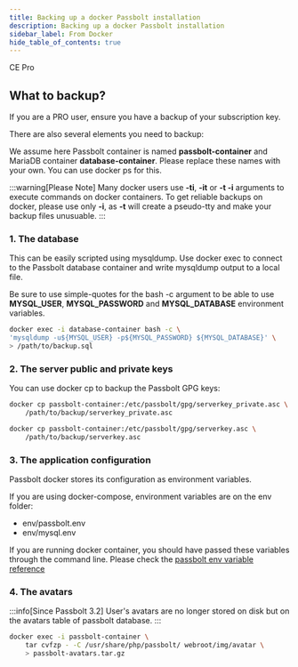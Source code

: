 ```yaml
---
title: Backing up a docker Passbolt installation
description: Backing up a docker Passbolt installation
sidebar_label: From Docker
hide_table_of_contents: true
---
```



<div style={{display: "flex", gap: "1rem"}}>
  <Chips link="https://www.passbolt.com/ce/docker" isUnderMainTitle={true}>CE</Chips>
  <Chips link="https://www.passbolt.com/pricing/pro" isUnderMainTitle={true}>Pro</Chips>
</div>

<Prerequisites />

## What to backup?

If you are a PRO user, ensure you have a backup of your subscription key.

There are also several elements you need to backup:

We assume here Passbolt container is named __passbolt-container__ and MariaDB container __database-container__. Please replace these names with your own. You can use docker ps for this.

:::warning[Please Note]
Many docker users use __-ti__, __-it__ or __-t -i__ arguments to execute commands on docker containers. To get reliable backups on docker, please use only __-i__, as __-t__ will create a pseudo-tty and make your backup files unusuable.
:::

### 1. The database

This can be easily scripted using mysqldump. Use docker exec to connect to the Passbolt database container and write mysqldump output to a local file.

Be sure to use simple-quotes for the bash -c argument to be able to use __MYSQL_USER__, __MYSQL_PASSWORD__ and __MYSQL_DATABASE__ environment variables.

```bash
docker exec -i database-container bash -c \
'mysqldump -u${MYSQL_USER} -p${MYSQL_PASSWORD} ${MYSQL_DATABASE}' \
> /path/to/backup.sql
```

### 2. The server public and private keys

You can use docker cp to backup the Passbolt GPG keys:

```bash
docker cp passbolt-container:/etc/passbolt/gpg/serverkey_private.asc \
    /path/to/backup/serverkey_private.asc
```
```bash
docker cp passbolt-container:/etc/passbolt/gpg/serverkey.asc \
    /path/to/backup/serverkey.asc
```

### 3. The application configuration
Passbolt docker stores its configuration as environment variables.

If you are using docker-compose, environment variables are on the env folder:

* env/passbolt.env
* env/mysql.env

If you are running docker container, you should have passed these variables through the command line.
Please check the [passbolt env variable reference](/hosting/configure/environment-reference/)

### 4. The avatars

:::info[Since Passbolt 3.2]
User's avatars are no longer stored on disk but on the avatars table of passbolt database.
:::

```bash
docker exec -i passbolt-container \
    tar cvfzp - -C /usr/share/php/passbolt/ webroot/img/avatar \
    > passbolt-avatars.tar.gz
```

<BackupList />
<MigrateOldToNew />
<SecretKeys />
